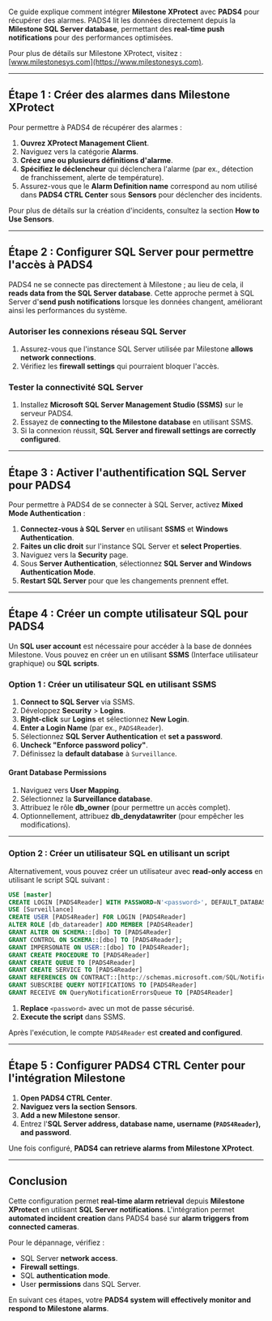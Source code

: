 Ce guide explique comment intégrer **Milestone XProtect** avec **PADS4** pour récupérer des alarmes. PADS4 lit les données directement depuis la **Milestone SQL Server database**, permettant des **real-time push notifications** pour des performances optimisées.

Pour plus de détails sur Milestone XProtect, visitez : [www.milestonesys.com](https://www.milestonesys.com).

***

## **Étape 1 : Créer des alarmes dans Milestone XProtect**

Pour permettre à PADS4 de récupérer des alarmes :

1. **Ouvrez XProtect Management Client**.
2. Naviguez vers la catégorie **Alarms**.
3. **Créez une ou plusieurs définitions d'alarme**.
4. **Spécifiez le déclencheur** qui déclenchera l'alarme (par ex., détection de franchissement, alerte de température).
5. Assurez-vous que le **Alarm Definition name** correspond au nom utilisé dans **PADS4 CTRL Center** sous **Sensors** pour déclencher des incidents.

Pour plus de détails sur la création d'incidents, consultez la section **How to Use Sensors**.

***

## **Étape 2 : Configurer SQL Server pour permettre l'accès à PADS4**

PADS4 ne se connecte pas directement à Milestone ; au lieu de cela, il **reads data from the SQL Server database**. Cette approche permet à SQL Server d'**send push notifications** lorsque les données changent, améliorant ainsi les performances du système.

### **Autoriser les connexions réseau SQL Server**

1. Assurez-vous que l'instance SQL Server utilisée par Milestone **allows network connections**.
2. Vérifiez les **firewall settings** qui pourraient bloquer l'accès.

### **Tester la connectivité SQL Server**

1. Installez **Microsoft SQL Server Management Studio (SSMS)** sur le serveur PADS4.
2. Essayez de **connecting to the Milestone database** en utilisant SSMS.
3. Si la connexion réussit, **SQL Server and firewall settings are correctly configured**.

***

## **Étape 3 : Activer l'authentification SQL Server pour PADS4**

Pour permettre à PADS4 de se connecter à SQL Server, activez **Mixed Mode Authentication** :

1. **Connectez-vous à SQL Server** en utilisant **SSMS** et **Windows Authentication**.
2. **Faites un clic droit** sur l'instance SQL Server et **select Properties**.
3. Naviguez vers la **Security** page.
4. Sous **Server Authentication**, sélectionnez **SQL Server and Windows Authentication Mode**.
5. **Restart SQL Server** pour que les changements prennent effet.

***

## **Étape 4 : Créer un compte utilisateur SQL pour PADS4**

Un **SQL user account** est nécessaire pour accéder à la base de données Milestone. Vous pouvez en créer un en utilisant **SSMS** (Interface utilisateur graphique) ou **SQL scripts**.

### **Option 1 : Créer un utilisateur SQL en utilisant SSMS**

1. **Connect to SQL Server** via SSMS.
2. Développez **Security** > **Logins**.
3. **Right-click** sur **Logins** et sélectionnez **New Login**.
4. **Enter a Login Name** (par ex., `PADS4Reader`).
5. Sélectionnez **SQL Server Authentication** et **set a password**.
6. **Uncheck "Enforce password policy"**.
7. Définissez la **default database** à `Surveillance`.

#### **Grant Database Permissions**

1. Naviguez vers **User Mapping**.
2. Sélectionnez la **Surveillance database**.
3. Attribuez le rôle **db\_owner** (pour permettre un accès complet).
4. Optionnellement, attribuez **db\_denydatawriter** (pour empêcher les modifications).

***

### **Option 2 : Créer un utilisateur SQL en utilisant un script**

Alternativement, vous pouvez créer un utilisateur avec **read-only access** en utilisant le script SQL suivant :

```sql
USE [master]
CREATE LOGIN [PADS4Reader] WITH PASSWORD=N'<password>', DEFAULT_DATABASE=[Surveillance], CHECK_EXPIRATION=OFF, CHECK_POLICY=OFF
USE [Surveillance]
CREATE USER [PADS4Reader] FOR LOGIN [PADS4Reader]
ALTER ROLE [db_datareader] ADD MEMBER [PADS4Reader]
GRANT ALTER ON SCHEMA::[dbo] TO [PADS4Reader]
GRANT CONTROL ON SCHEMA::[dbo] TO [PADS4Reader];
GRANT IMPERSONATE ON USER::[dbo] TO [PADS4Reader];
GRANT CREATE PROCEDURE TO [PADS4Reader]
GRANT CREATE QUEUE TO [PADS4Reader]
GRANT CREATE SERVICE TO [PADS4Reader]
GRANT REFERENCES ON CONTRACT::[http://schemas.microsoft.com/SQL/Notifications/PostQueryNotification] TO [PADS4Reader]
GRANT SUBSCRIBE QUERY NOTIFICATIONS TO [PADS4Reader]
GRANT RECEIVE ON QueryNotificationErrorsQueue TO [PADS4Reader]
```

1. **Replace** `<password>` avec un mot de passe sécurisé.
2. **Execute the script** dans SSMS.

Après l'exécution, le compte `PADS4Reader` est **created and configured**.

***

## **Étape 5 : Configurer PADS4 CTRL Center pour l'intégration Milestone**

1. **Open PADS4 CTRL Center**.
2. **Naviguez vers la section Sensors**.
3. **Add a new Milestone sensor**.
4. Entrez l'**SQL Server address, database name, username (`PADS4Reader`), and password**.

Une fois configuré, **PADS4 can retrieve alarms from Milestone XProtect**.

***

## **Conclusion**

Cette configuration permet **real-time alarm retrieval** depuis **Milestone XProtect** en utilisant **SQL Server notifications**. L'intégration permet **automated incident creation** dans PADS4 basé sur **alarm triggers from connected cameras**.

Pour le dépannage, vérifiez :

* SQL Server **network access**.
* **Firewall settings**.
* SQL **authentication mode**.
* User **permissions** dans SQL Server.

En suivant ces étapes, votre **PADS4 system will effectively monitor and respond to Milestone alarms**.
